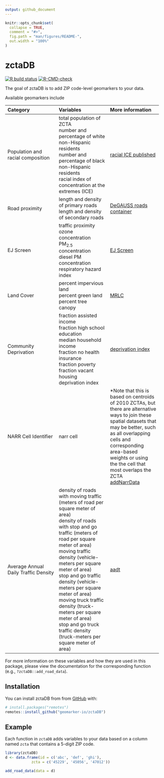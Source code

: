 ```yaml
---
output: github_document
---
```


<!-- README.md is generated from README.Rmd. Please edit that file -->

```r
knitr::opts_chunk$set(
  collapse = TRUE,
  comment = "#>",
  fig.path = "man/figures/README-",
  out.width = "100%"
)
```

# zctaDB

<!-- badges: start -->
[![R build status](https://github.com/geomarker-io/zctaDB/workflows/R-CMD-check/badge.svg)](https://github.com/geomarker-io/zctaDB/actions)
[![R-CMD-check](https://github.com/geomarker-io/zctaDB/workflows/R-CMD-check/badge.svg)](https://github.com/geomarker-io/zctaDB/actions)
<!-- badges: end -->

The goal of zctaDB is to add ZIP code-level geomarkers to your data.

Available geomarkers include

| Category    | Variables   |  More information   | 
| :---------- | :---------- | :---------- | 
| Population and racial composition |  total population of ZCTA <br /> number and percentage of white non-Hispanic residents <br /> number and percentage of black non-Hispanic residents <br /> racial index of concentration at the extremes (ICE) | [racial ICE published](https://doi.org/10.1111/ajt.16186)
| Road proximity   | length and density of primary roads <br /> length and density of secondary roads | [DeGAUSS roads container](https://degauss.org/roads/)
| EJ Screen   | traffic proximity <br /> ozone concentration <br /> PM$_{2.5}$ concentration <br /> diesel PM concentration <br />  respiratory hazard index | [EJ Screen](https://www.epa.gov/ejscreen/overview-environmental-indicators-ejscreen)
| Land Cover   | percent impervious land <br /> percent green land <br /> percent tree canopy <br />  | [MRLC](mrlc.gov)
| Community Deprivation   | fraction assisted income <br /> fraction high school education <br /> median household income <br /> fraction no health insurance <br /> fraction poverty <br /> fraction vacant housing <br /> deprivation index | [deprivation index](https://geomarker.io/dep_index/)
| NARR Cell Identifier  | narr cell | *Note that this is based on centroids of 2010 ZCTAs, but there are alternative ways to join these spatial datasets that may be better, such as all overlapping cells and corresponding area-based weights or using the the cell that most overlaps the ZCTA <br /> [addNarrData](https://geomarker.io/addNarrData/)
| Average Annual Daily Traffic Density   | density of roads with moving traffic (meters of road per square meter of area) <br /> density of roads with stop and go traffic (meters of road per square meter of area) <br /> moving traffic density (vehicle-meters per square meter of area) <br /> stop and go traffic density (vehicle-meters per square meter of area) <br /> moving truck traffic density (truck-meters per square meter of area) <br /> stop and go truck traffic density (truck-meters per square meter of area) | [aadt](https://degauss.org/aadt/)

For more information on these variables and how they are used in this package, please view the documentation for the corresponding function (e.g., `?zctaDB::add_road_data`).


## Installation

You can install zctaDB from from [GitHub](https://github.com/) with:

``` r
# install.packages("remotes")
remotes::install_github("geomarker-io/zctaDB")
```

## Example

Each function in `zctaDB` adds variables to your data based on a column named `zcta` that contains a 5-digit ZIP code. 

```r
library(zctaDB)
d <- data.frame(id = c('abc', 'def', 'ghi'),
            zcta = c('45229', '45056', '47012'))

add_road_data(data = d)
```



